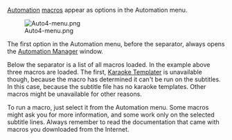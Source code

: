 [[Automation]] [[Glossary:Macro|macros]] appear as options in the Automation menu.

[[Image:Auto4-menu.png]]

The first option in the Automation menu, before the separator, always opens the [[Automation Manager]] window.

Below the separator is a list of all macros loaded. In the example above three macros are loaded. The first, [[Karaoke Templater]] is unavailable though, because the macro has determined it can't be run on the subtitles. In this case, because the subtitle file has no karaoke templates. Other macros might be unavailable for other reasons.

To run a macro, just select it from the Automation menu. Some macros might ask you for more information, and some work only on the selected subtitle lines. Always remember to read the documentation that came with macros you downloaded from the Internet.

{{Automation navbox}}